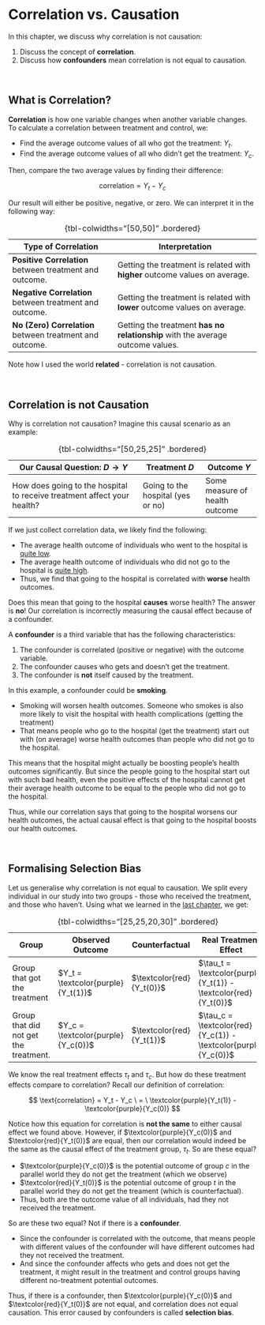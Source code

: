 # Correlation vs. Causation

In this chapter, we discuss why correlation is not causation:

1.  Discuss the concept of **correlation**.
2.  Discuss how **confounders** mean correlation is not equal to causation.

<br />

## What is Correlation?

**Correlation** is how one variable changes when another variable changes. To calculate a correlation between treatment and control, we:

-   Find the average outcome values of all who got the treatment: $Y_t$.
-   Find the average outcome values of all who didn't get the treatment: $Y_c$.

Then, compare the two average values by finding their difference:

$$
\text{correlation} = Y_t - Y_c
$$

Our result will either be positive, negative, or zero. We can interpret it in the following way:

| Type of Correlation                                      | Interpretation                                                                 |
|----------------------------------------------------------|--------------------------------------------------------------------------------|
| **Positive Correlation** between treatment and outcome.  | Getting the treatment is related with **higher** outcome values on average.    |
| **Negative Correlation** between treatment and outcome.  | Getting the treatment is related with **lower** outcome values on average.     |
| **No (Zero) Correlation** between treatment and outcome. | Getting the treatment **has no relationship** with the average outcome values. |

: {tbl-colwidths="\[50,50\]" .bordered}

Note how I used the world **related** - correlation is not causation.

<br />

## Correlation is not Causation

Why is correlation not causation? Imagine this causal scenario as an example:

| Our Causal Question: $D \rightarrow Y$                                  | Treatment $D$                     | Outcome $Y$                    |
|-------------------------------------------------------------------------|-----------------------------------|--------------------------------|
| How does going to the hospital to receive treatment affect your health? | Going to the hospital (yes or no) | Some measure of health outcome |

: {tbl-colwidths="\[50,25,25\]" .bordered}

If we just collect correlation data, we likely find the following:

-   The average health outcome of individuals who went to the hospital is [quite low]{.underline}.
-   The average health outcome of individuals who did not go to the hospital is [quite high]{.underline}.
-   Thus, we find that going to the hospital is correlated with **worse** health outcomes.

Does this mean that going to the hospital **causes** worse health? The answer is **no**! Our correlation is incorrectly measuring the causal effect because of a confounder.

A **confounder** is a third variable that has the following characteristics:

1.  The confounder is correlated (positive or negative) with the outcome variable.
2.  The confounder causes who gets and doesn't get the treatment.
3.  The confounder is **not** itself caused by the treatment.

In this example, a confounder could be **smoking**.

-   Smoking will worsen health outcomes. Someone who smokes is also more likely to visit the hospital with health complications (getting the treatment)
-   That means people who go to the hospital (get the treatment) start out with (on average) worse health outcomes than people who did not go to the hospital.

This means that the hospital might actually be boosting people's health outcomes significantly. But since the people going to the hospital start out with such bad health, even the positive effects of the hospital cannot get their average health outcome to be equal to the people who did not go to the hospital.

Thus, while our correlation says that going to the hospital worsens our health outcomes, the actual causal effect is that going to the hospital boosts our health outcomes.

<br />

## Formalising Selection Bias

Let us generalise why correlation is not equal to causation. We split every individual in our study into two groups - those who received the treatment, and those who haven't. Using what we learned in the [last chapter](frameworks.qmd), we get:

| Group                                 | Observed Outcome                   | Counterfactual            | **Real Treatment Effect**                                       |
|---------------------------------------|------------------------------------|---------------------------|-----------------------------------------------------------------|
| Group that got the treatment          | $Y_t = \textcolor{purple}{Y_t(1)}$ | $\textcolor{red}{Y_t(0)}$ | $\tau_t = \textcolor{purple}{Y_t(1)} - \textcolor{red}{Y_t(0)}$ |
| Group that did not get the treatment. | $Y_c = \textcolor{purple}{Y_c(0)}$ | $\textcolor{red}{Y_t(1)}$ | $\tau_c = \textcolor{red}{Y_c(1)} - \textcolor{purple}{Y_c(0)}$ |

: {tbl-colwidths="\[25,25,20,30\]" .bordered}

We know the real treatment effects $\tau_t$ and $\tau_c$. But how do these treatment effects compare to correlation? Recall our definition of correlation:

$$
\text{correlation} = Y_t - Y_c \ = \ \textcolor{purple}{Y_t(1)} - \textcolor{purple}{Y_c(0)}
$$

Notice how this equation for correlation is **not the same** to either causal effect we found above. However, if $\textcolor{purple}{Y_c(0)}$ and $\textcolor{red}{Y_t(0)}$ are equal, then our correlation would indeed be the same as the causal effect of the treatment group, $\tau_t$. So are these equal?

-   $\textcolor{purple}{Y_c(0)}$ is the potential outcome of group $c$ in the parallel world they do not get the treatment (which we observe)
-   $\textcolor{red}{Y_t(0)}$ is the potential outcome of group $t$ in the parallel world they do not get the treament (which is counterfactual).
-   Thus, both are the outcome value of all individuals, had they not received the treatment.

So are these two equal? Not if there is a **confounder**.

-   Since the confounder is correlated with the outcome, that means people with different values of the confounder will have different outcomes had they not received the treatment.
-   And since the confounder affects who gets and does not get the treatment, it might result in the treatment and control groups having different no-treatment potential outcomes.

Thus, if there is a confounder, then $\textcolor{purple}{Y_c(0)}$ and $\textcolor{red}{Y_t(0)}$ are not equal, and correlation does not equal causation. This error caused by confounders is called **selection bias**.
